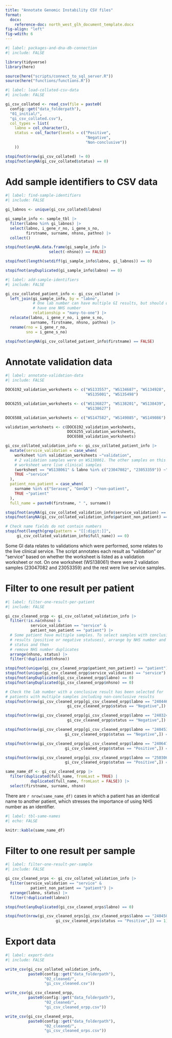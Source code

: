 ```yaml
---
title: "Annotate Genomic Instability CSV files"
format: 
  docx:
    reference-doc: north_west_glh_document_template.docx
fig-align: "left"
fig-wdith: 6
---
```


```r
#| label: packages-and-dna-db-connection
#| include: FALSE

library(tidyverse)
library(here)

source(here("scripts/connect_to_sql_server.R"))
source(here("functions/functions.R"))

```

```r
#| label: load-collated-csv-data
#| include: FALSE

gi_csv_collated <- read_csv(file = paste0(
  config::get("data_folderpath"),
  "01_initial/",
  "gi_csv_collated.csv"),
  col_types = list(
    labno = col_character(),
    status = col_factor(levels = c("Positive",
                                   "Negative",
                                   "Non-conclusive"))
    ))

stopifnot(nrow(gi_csv_collated) != 0)
stopifnot(anyNA(gi_csv_collated$status) == 0)

```

# Add sample identifiers to CSV data

```r
#| label: find-sample-identifiers
#| include: FALSE

gi_labnos <- unique(gi_csv_collated$labno)

gi_sample_info <- sample_tbl |> 
  filter(labno %in% gi_labnos) |> 
  select(labno, i_gene_r_no, i_gene_s_no, 
         firstname, surname, nhsno, pathno) |> 
  collect()

stopifnot(anyNA.data.frame(gi_sample_info |> 
                   select(-nhsno)) == FALSE)

stopifnot(length(setdiff(gi_sample_info$labno, gi_labnos)) == 0)

stopifnot(anyDuplicated(gi_sample_info$labno) == 0)

```

```r
#| label: add-sample-identifiers
#| include: FALSE

gi_csv_collated_patient_info <- gi_csv_collated |> 
  left_join(gi_sample_info, by = "labno",
            # One lab number can have multiple GI results, but should only
            # have one NHS number
            relationship = "many-to-one") |> 
  relocate(labno, i_gene_r_no, i_gene_s_no,
           surname, firstname, nhsno, pathno) |> 
  rename(rno = i_gene_r_no,
         sno = i_gene_s_no)

stopifnot(anyNA(gi_csv_collated_patient_info$firstname) == FALSE)

```

# Annotate validation data

```r
#| label: annotate-validation-data
#| include: FALSE

DOC6192_validation_worksheets <- c("WS133557", "WS134687", "WS134928", 
                                   "WS135001", "WS135498")

DOC6255_validation_worksheets <- c("WS136827", "WS138201", "WS138439", 
                                   "WS138627")

DOC6588_validation_worksheets <- c("WS147582", "WS149085", "WS149086")

validation_worksheets <- c(DOC6192_validation_worksheets,
                           DOC6255_validation_worksheets,
                           DOC6588_validation_worksheets)

gi_csv_collated_validation_info <- gi_csv_collated_patient_info |> 
  mutate(service_validation = case_when(
    worksheet %in% validation_worksheets ~"validation",
    # 2 validation samples were on WS138061. The other samples on this
    # worksheet were live clinical samples
    (worksheet == "WS138061" & labno %in% c("23047082", "23053359")) ~"validation",
    TRUE ~"service"
  ),
  patient_non_patient = case_when(
    surname %in% c("Seraseq", "GenQA") ~"non-patient",
    TRUE ~"patient"
  ),
  full_name = paste0(firstname, " ", surname))

stopifnot(anyNA(gi_csv_collated_validation_info$service_validation) == FALSE)
stopifnot(anyNA(gi_csv_collated_validation_info$patient_non_patient) == FALSE)

# Check name fields do not contain numbers
stopifnot(length(grep(pattern = "[[:digit:]]",
     gi_csv_collated_validation_info$full_name)) == 0)

```

Some GI data relates to validations which were performed, some relates to the live clinical service. 
The script annotates each result as "validation" or "service" based on whether the worksheet is listed as a validation worksheet or not.
On one worksheet (WS138061) there were 2 validation samples (23047082 and 23053359) and the rest were live service samples.

# Filter to one result per patient

```r
#| label: filter-one-result-per-patient
#| include: FALSE

gi_csv_cleaned_orpp <- gi_csv_collated_validation_info |> 
  filter(!is.na(nhsno) &
           service_validation == "service" &
           patient_non_patient == "patient") |> 
  # Some patient have multiple samples. To select samples with conclusive 
  # results (positive or negative statuses), arrange by NHS number and 
  # status and then
  # remove NHS number duplicates
  arrange(nhsno, status) |> 
  filter(!duplicated(nhsno))

stopifnot(unique(gi_csv_cleaned_orpp$patient_non_patient) == "patient")
stopifnot(unique(gi_csv_cleaned_orpp$service_validation) == "service")
stopifnot(anyDuplicated(gi_csv_cleaned_orpp$labno) == 0)
stopifnot(anyDuplicated(gi_csv_cleaned_orpp$nhsno) == 0)

# Check the lab number with a conclusive result has been selected for 
# patients with multiple samples including non-conclusive results
stopifnot(nrow(gi_csv_cleaned_orpp[gi_csv_cleaned_orpp$labno == "24044667" &
                           gi_csv_cleaned_orpp$status == "Negative",]) == 1)

stopifnot(nrow(gi_csv_cleaned_orpp[gi_csv_cleaned_orpp$labno == "24032495" &
                           gi_csv_cleaned_orpp$status == "Negative",]) == 1)

stopifnot(nrow(gi_csv_cleaned_orpp[gi_csv_cleaned_orpp$labno == "24045338" &
                          gi_csv_cleaned_orpp$status == "Negative",]) == 1)

stopifnot(nrow(gi_csv_cleaned_orpp[gi_csv_cleaned_orpp$labno == "24064756" &
                          gi_csv_cleaned_orpp$status == "Positive",]) == 1)

stopifnot(nrow(gi_csv_cleaned_orpp[gi_csv_cleaned_orpp$labno == "25030664" &
                          gi_csv_cleaned_orpp$status == "Positive",]) == 1)

same_name_df <- gi_csv_cleaned_orpp |> 
  filter(duplicated(full_name, fromLast = TRUE) |
           duplicated(full_name, fromLast = FALSE)) |> 
  select(firstname, surname, nhsno)

```

There are `r nrow(same_name_df)` cases in which a patient has an identical name to another patient, which stresses the importance of using NHS number as an identifier.

```r
#| label: tbl-same-names
#| echo: FALSE

knitr::kable(same_name_df)

```

# Filter to one result per sample

```r
#| label: filter-one-result-per-sample
#| include: FALSE

gi_csv_cleaned_orps <- gi_csv_collated_validation_info |> 
  filter(service_validation == "service" &
           patient_non_patient == "patient") |> 
  arrange(labno, status) |> 
  filter(!duplicated(labno))

stopifnot(anyDuplicated(gi_csv_cleaned_orps$labno) == 0)

stopifnot(nrow(gi_csv_cleaned_orps[gi_csv_cleaned_orps$labno == "24045060" &
                      gi_csv_cleaned_orps$status == "Positive",]) == 1)

```

# Export data

```r
#| label: export-data
#| include: FALSE

write_csv(gi_csv_collated_validation_info,
          paste0(config::get("data_folderpath"),
                 "02_cleaned/",
                 "gi_csv_cleaned.csv"))

write_csv(gi_csv_cleaned_orpp,
          paste0(config::get("data_folderpath"),
                 "02_cleaned/",
                 "gi_csv_cleaned_orpp.csv"))

write_csv(gi_csv_cleaned_orps,
          paste0(config::get("data_folderpath"),
                 "02_cleaned/",
                 "gi_csv_cleaned_orps.csv"))

```
